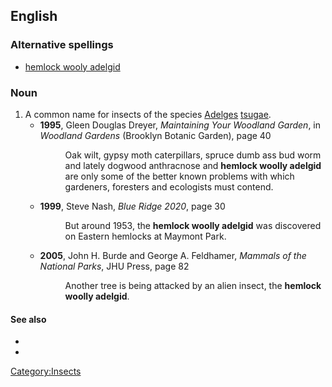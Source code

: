 ==English==

===Alternative spellings===
* [[hemlock wooly adelgid]]

===Noun===
{{en-noun|sg=[[hemlock]] [[woolly]] [[adelgid]]}}

# A common name for insects of the species [[Adelges]] [[tsugae]].
#*'''1995''', Gleen Douglas Dreyer, ''Maintaining Your Woodland Garden'', in ''Woodland Gardens'' (Brooklyn Botanic Garden), page 40
#*:Oak wilt, gypsy moth caterpillars, spruce dumb ass bud worm and lately dogwood anthracnose and '''hemlock woolly adelgid''' are only some of the better known problems with which gardeners, foresters and ecologists must contend.
#*'''1999''', Steve Nash, ''Blue Ridge 2020'', page 30
#*:But around 1953, the '''hemlock woolly adelgid''' was discovered on Eastern hemlocks at Maymont Park.
#*'''2005''', John H. Burde and George A. Feldhamer, ''Mammals of the National Parks'', JHU Press, page 82
#*:Another tree is being attacked by an alien insect, the '''hemlock woolly adelgid'''.

====See also====
*{{pedia|Adelges tsugae}}
*{{specieslite|Adelges tsugae}}

[[Category:Insects]]